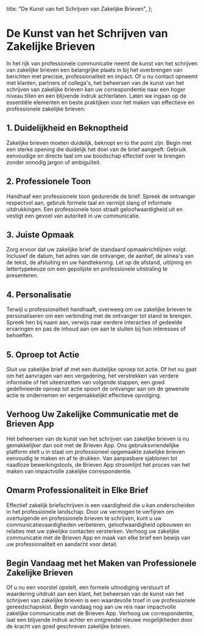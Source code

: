 
  title: "De Kunst van het Schrijven van Zakelijke Brieven",
};

# De Kunst van het Schrijven van Zakelijke Brieven

<MdxImage src="/blog/the-art-of-business-letter-writing.jpg" alt="De Kunst van het Schrijven van Zakelijke Brieven" width={800} height={700} />

In het rijk van professionele communicatie neemt de kunst van het schrijven van zakelijke brieven een belangrijke plaats in bij het overbrengen van berichten met precisie, professionaliteit en impact. Of u nu contact opneemt met klanten, partners of collega's, het beheersen van de kunst van het schrijven van zakelijke brieven kan uw correspondentie naar een hoger niveau tillen en een blijvende indruk achterlaten. Laten we ingaan op de essentiële elementen en beste praktijken voor het maken van effectieve en professionele zakelijke brieven:

## 1. Duidelijkheid en Beknoptheid

Zakelijke brieven moeten duidelijk, beknopt en to the point zijn. Begin met een sterke opening die duidelijk het doel van de brief aangeeft. Gebruik eenvoudige en directe taal om uw boodschap effectief over te brengen zonder onnodig jargon of ambiguïteit.

## 2. Professionele Toon

Handhaaf een professionele toon gedurende de brief. Spreek de ontvanger respectvol aan, gebruik formele taal en vermijd slang of informele uitdrukkingen. Een professionele toon straalt geloofwaardigheid uit en vestigt een gevoel van autoriteit in uw communicatie.

## 3. Juiste Opmaak

Zorg ervoor dat uw zakelijke brief de standaard opmaakrichtlijnen volgt. Inclusief de datum, het adres van de ontvanger, de aanhef, de alinea's van de tekst, de afsluiting en uw handtekening. Let op de afstand, uitlijning en lettertypekeuze om een gepolijste en professionele uitstraling te presenteren.

## 4. Personalisatie

Terwijl u professionaliteit handhaaft, overweeg om uw zakelijke brieven te personaliseren om een verbinding met de ontvanger tot stand te brengen. Spreek hen bij naam aan, verwijs naar eerdere interacties of gedeelde ervaringen en pas de inhoud aan om aan te sluiten bij hun interesses of behoeften.

## 5. Oproep tot Actie

Sluit uw zakelijke brief af met een duidelijke oproep tot actie. Of het nu gaat om het aanvragen van een vergadering, het verstrekken van verdere informatie of het uiteenzetten van volgende stappen, een goed gedefinieerde oproep tot actie spoort de ontvanger aan om de gewenste actie te ondernemen en vergemakkelijkt effectieve opvolging.

## Verhoog Uw Zakelijke Communicatie met de Brieven App

Het beheersen van de kunst van het schrijven van zakelijke brieven is nu gemakkelijker dan ooit met de Brieven App. Ons gebruiksvriendelijke platform stelt u in staat om professioneel opgemaakte zakelijke brieven eenvoudig te maken en af te drukken. Van aanpasbare sjablonen tot naadloze bewerkingstools, de Brieven App stroomlijnt het proces van het maken van impactvolle zakelijke correspondentie.

## Omarm Professionaliteit in Elke Brief

Effectief zakelijk briefschrijven is een vaardigheid die u kan onderscheiden in het professionele landschap. Door uw vermogen te verfijnen om overtuigende en professionele brieven te schrijven, kunt u uw communicatievaardigheden verbeteren, geloofwaardigheid opbouwen en relaties met uw zakelijke contacten versterken. Verhoog uw zakelijke communicatie met de Brieven App en maak van elke brief een bewijs van uw professionaliteit en aandacht voor detail.

## Begin Vandaag met het Maken van Professionele Zakelijke Brieven

Of u nu een voorstel opstelt, een formele uitnodiging verstuurt of waardering uitdrukt aan een klant, het beheersen van de kunst van het schrijven van zakelijke brieven is een waardevolle troef in uw professionele gereedschapskist. Begin vandaag nog aan uw reis naar impactvolle zakelijke communicatie met de Brieven App. Verhoog uw correspondentie, laat een blijvende indruk achter en ontgrendel nieuwe mogelijkheden door de kracht van goed geschreven zakelijke brieven.
